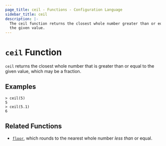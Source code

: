 ```yaml
---
page_title: ceil - Functions - Configuration Language
sidebar_title: ceil
description: |-
  The ceil function returns the closest whole number greater than or equal to
  the given value.
---
```


# `ceil` Function

`ceil` returns the closest whole number that is greater than or equal to the
given value, which may be a fraction.

## Examples

```shell-session
> ceil(5)
5
> ceil(5.1)
6
```

## Related Functions

- [`floor`](//docs/templates/hcl_templates/functions/numeric/floor), which rounds to the nearest whole number _less than_
  or equal.
